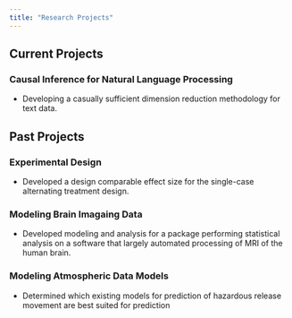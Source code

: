 ```yaml
---
title: "Research Projects"
---
```


## Current Projects

### Causal Inference for Natural Language Processing

- Developing a casually sufficient dimension reduction methodology for text data.

## Past Projects

### Experimental Design

- Developed a design comparable effect size for the single-case alternating treatment design.


### Modeling Brain Imagaing Data

- Developed modeling and analysis for a package performing statistical analysis on a software that largely automated processing of MRI of the human brain.

### Modeling Atmospheric Data Models

- Determined which existing models for prediction of hazardous release movement are best suited for prediction


